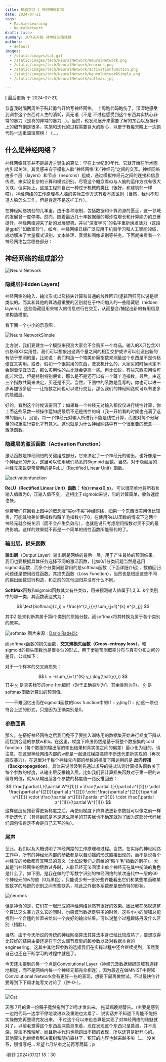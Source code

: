 ```yaml
---
title: 机器学习 | 神经网络初探
date: 2024-07-21
tags:
  - MachineLearning
  - NeuralNetwork
draft: false
summary: 从今天开始 对神经网络祛魅
authors:
  - default
images:
  - /static/images/cat.gif
  - /static/images/tech/NeuralNetwork/NeuralNetwork.png
  - /static/images/tech/NeuralNetwork/neurons.png
  - /static/images/tech/NeuralNetwork/activationfunction.png
  - /static/images/tech/NeuralNetwork/NeuralNetworkSimple.png
  - /static/images/tech/NeuralNetwork/softmax.jpg

---
```


[ 最后更新 于 2024-07-21] 

恭喜我时隔两周终于鼓起勇气开始写神经网络。
上周跑代码跑伤了，深深地感受到调参这个东西对人生的消耗，真无语（不是
不过也感受到这个东西其实核心非常的暴力（是真的非常的暴力…）。当然，也发现展开来需要了解的东西以及操作上的细节倒是很多，实施和迭代的过程需要巨大的耐心，以至于我每天晚上一边跑代码一边重温琅琊榜！（…。

## 什么是神经网络？

神经网络其实并不是最近才诞生的算法：早在上世纪80年代，它就开始在学术圈内引起关注，其灵感来自于模拟人脑“神经网络”和”神经元“之间的交互。神经网络由多个层（layers）和节点（neurons）组成，通过模拟神经元之间的连接和信息传递，来实现复杂的计算和模式识别。尽管这个概念看似与人脑的运作方式有很大关联，但实际上，这是工程师自己一种过于机械的类比（很好，和建筑师一样哎），神经网络的工作原理与人脑的实际工作方式有着本质区别（当然，我也不知道人脑怎么工作，但是肯定不是这样工作）。

在神经网络初创的几年里，由于各种限制，包括数据和计算资源的匮乏，这一领域的发展曾一度停滞。然而，随着最近几十年数据量的爆炸性增长和计算能力的显著提升，神经网络迎来了新的发展契机，并以“深度学习”的名字重新焕发活力（这段是gpt的”如数家珍“）。如今，神经网络已经广泛应用于机器学习和人工智能领域，成功解决了大量模式识别、文本处理、音频和图像识别等任务。下面就来看看一个神经网络包含哪些部分：

## 神经网络的组成部分

![NeuralNetwork](/static/images/tech/NeuralNetwork/NeuralNetwork.png) 

### 隐藏层(Hidden Layers)

神经网络的输入、输出形式以及损失计算和普通的线性回归/逻辑回归可以说是很类似的。而其和其他的算法最重要的区别就在于中间加入的一些隐藏层（hidden layers）。这些隐藏层用来输入的信息进行在交互，从而整合/捕捉出新的有用信息来构造模型。

看下面一个小小的示意图：

![NeuralNetworkSimple](/static/images/tech/NeuralNetwork/NeuralNetworkSimple.png) 

比方说，我们要建立一个模型来预测大家会不会购买一个商品。输入的X只包含X1价格和X2实用性，我们可以想象出这两个量之间的相互交护或许可以创造出新的有助于预测的量，比如说：我们构造一个物美价廉指数来测量这个东西是不是价格便宜又实用。或者，假如一个很实用的东西，洗衣机什么的，大家买的时候肯定不会朝着便宜货去，那么实用性的占比就会更高一些。再比如说，有些东西实用性可能非常低，但是特别特别便宜，那么是不是还可以有一个薅羊毛指数。最后，由这三个指数共同来决定，买还是不买。当然，下图中的系数是乱写的，你也可以进一步再加很多层——让指数之间也可以进行交互，那么我们的神经网路就可以有更多的隐藏层。

好的，看到这个时候该要问了：如果每一个神经元对输入都仅仅进行线性计算，你上面这些系数一顿操作猛如虎最后不还是线性的吗（我一开始看的时候也充满了这样的疑问）。没错，每一个神经元对输入所进行不能是线性计算，而要对每个分解量的权重进行变化才有意义。这也就是为什么神经网路中有一个很重要的概念——激活函数。

### 隐藏层的激活函数（Activation Function）

激活函数是神经网络的关键组成部分，它来决定了一个神经元的输出，也好像是一个神经元的开关。这里可以使用我们熟悉的Sigmoid 函数。当然，对于隐藏层的神经元来说更常使用的是ReLU（Rectified Linear Unit）函数。

![activationfunction](/static/images/tech/NeuralNetwork/activationfunction.png) 

**ReLU（Rectified Linear Unit）函数： f(x)=max⁡(0,x)，**  可以很简单地将所有负输入值置为0，正输入值不变。 这相比于sigmoid来说，它的计算简单，收敛速度也快。

倘若我们在回看上图中的概念版”买or不买”神经网络，如果一个东西很实用但比较贵，可能其物美价廉指数和薅羊毛指数小于0，在使用ReLU函数的情况下这两个神经元就会被关闭（而不会产生负效应），也就是说只考虑耐用指数对买不买的最终影响。这样的效果就不再是一个简单的线性函数所能替代的了。

### 输出层，损失函数

**输出层**（Output Layer）输出层是网络的最后一层，用于产生最终的预测结果。我们也要根据具体任务选择不同的激活函数，比如0/1分类问题当然是选用sigmoid函数，而多个分类问题常用的是softmax函数（下面详细介绍），数值回归问题还是使用线性函数。其损失函数（Loss Function），当然也是根据这些不同的输出函数进行构造，和之前的其他回归并没有什么不同。

**SoftMax**函数和sigmoid函数其实有些类似，用来预测输入值属于1,2,3...k个类别中的哪一类，其函数表达式为：

$$ \text{Softmax}(z_i) = \frac{e^{z_i}}{\sum_{j=1}^{k} e^{z_j}} $$

其中Zi是来判断其属于第i个类别的原始分数，而softmax将其转换为属于各个类别的概率。

![softmax](/static/images/tech/NeuralNetwork/softmax.jpg)
图片来源：[Dario Radečić](https://medium.com/@radecicdario?source=post_page-----a7e1bc3ad60--------------------------------)

而softmax函数的损失函数，**交叉熵损失函数（Cross-entropy loss）**，和sigmoid的损失函数也是很类似的形式，用于衡量预测概率分布与真实分布之间的差异。公式如下： 

对于一个样本的交叉熵损失： 

$$ L = -\sum_{i=1}^{K} y_i \log(\hat{y}_i) $$其中 $y_i$ 是真实标签的one-hot编码（对于正确类别为1，其余类别为0）。 $\hat{y}_i$ 是softmax函数计算出的预测值。

——不难回忆出而在sigmoid函数的loss function中的$(1-y_i)log(1-\hat{y}_i)$这一项也符合上述的形式，只是因为正确类别是0。

### 参数回调

那么，在搭好神经网络之后我们免不了要接入训练用的数据集开始进行梯度下降从而找到合适的参数w和b。在这里，梯度下降法仍然是基于将整个数据集的cost function（每个数据的输出层的输出结果和真实值之间的偏差）最小化为目的，请注意，在这里神经网络内部的w都是一起通过梯度递降不断迭代更新实现的（再次感叹暴力）。在这里对于每个神经元内部的参数的梯度下降运用的是 **反向传播（Backpropagation）**。具体来说涉及到先通过求导的链式法则计算损失函数关于每个参数的梯度，从输出层反推输入层。比如我们要计算损失函数对于第一层的w偏导的值，就从从输出层各个参数的梯度值一路反推回去： $$ \frac{\partial L}{\partial W^{[1]}} = \frac{\partial L}{\partial a^{[2]}} \cdot \frac{\partial a^{[2]}}{\partial z^{[2]}} \cdot \frac{\partial z^{[2]}}{\partial a^{[1]}} \cdot \frac{\partial a^{[1]}}{\partial z^{[1]}} \cdot \frac{\partial z^{[1]}}{\partial W^{[1]}}  $$
这样逐层反推获得更新梯度之后，再使用梯度下降算法更新参数就可以像之前一样不断迭代了（具体到底是不是这么简单的其实我也不确定就对了因为这部分代码我们调包侠肯定不会是自己去写的啦）。

### 尾声

至此，我们以及大概说明了神经网路的工作原理和过程。当然，在实际的神经网路工作中，所有的神经元内部的参数都是以自动挡的形式直接出现的，而不是说每个神经元的参数都有其明显的意义（比如说我们之前给的“薅羊毛”指数的例子）。尤其是当神经网络的层数过多时，人脑已经无法阅读出单个神经元在其中扮演的角色是什么了。如下图，是我在做的手写数字识别的神经网络的某次迭代中一层的60个神经元的w的值（0为黑色），只能说少有一部分些许能看出它们和某些笔画和某些数字的局部的识别之间有些联系，除此之外很多系数都是很奇特的形状。

![neurons](/static/images/tech/NeuralNetwork/neurons.png)


但是神奇的是，它们在一起形成的神经网络竟然有很好的效果。因此我在感叹这整个算法这么暴力这么玄的同时，也感慨当数据足够多的时候，这些小小的旋钮总能找到一个合适的位置来给出一个良好的输出结果。可以说整个过程跟炼丹没什么区别（捂脸）。

当然，由于今天所说的传统的神经网络算法其算法本身已经比较成熟了，要想取得比较好的结果主要还是在于怎么调节模型的超参数以及对数据本身的engineering。这其中其他超参数的选择我们在实操过程中还会继续提到，虽然我自己也还在不断学习的过程中就是了。

今天还未提到的另一个点是Convolutional Layer（神经元及数据根据区域有选择地相连，而不是网络内每一个神经元都完全相连），因为最近在做MNIST中得知Convolutional Network会有更好一些的表现，想要下周再做尝试。不过最快估计要等到下下周才能写文讨论了（饼-0-）。

---

![Cat](/static/images/cat.gif)

天哪 
7月的第一份稿子竟然拖到了21号才发出来。
拖延癌晚期警告。（主要是感到一边跑代码一边学不停地改进以及重跑也太累了…
说实话并不知道下周能不能把实操做完再整理完发出来。
不过这个月以来也总算是实现了对神经网络的祛魅就对了。以前老觉得这个东西高深莫测来着，现在发现这个东西只是莫测，并不高深。算法不难理解，而且新手代码也能跑出不错的表现，所以还算是挺开心的。
其他算法也继续看到决策树和随机森林了，积压的内容也越来越多啦（。。
没关系，慢慢写吧…
希望七月结束之前再写两篇；p

-鹅仔
2024/07/21 18：30
